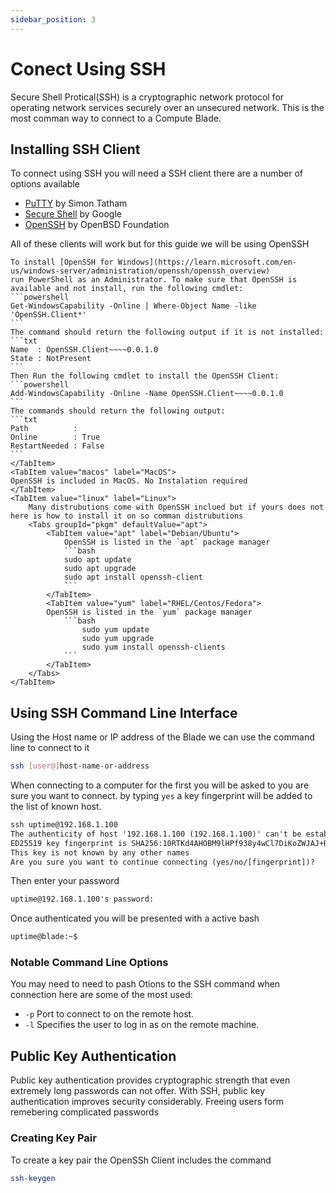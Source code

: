 ```yaml
---
sidebar_position: 3
---
```



# Conect Using SSH

Secure Shell Protical(SSH) is a cryptographic network protocol for operating network services securely over an unsecured network.
This is the most comman way to connect to a Compute Blade.

## Installing SSH Client

To connect using SSH you will need a SSH client there are a number of options available
- [PuTTY](https://www.putty.org/) by Simon Tatham
- [Secure Shell](https://chromewebstore.google.com/detail/secure-shell/iodihamcpbpeioajjeobimgagajmlibd) by Google
- [OpenSSH](https://www.openssh.com/) by OpenBSD Foundation

All of these clients will work but for this guide we will be using OpenSSH
<Tabs groupId="os" defaultValue="windows">
    <TabItem value="windows" label="Windows">

    To install [OpenSSH for Windows](https://learn.microsoft.com/en-us/windows-server/administration/openssh/openssh_overview)
    run PowerShell as an Administrator. To make sure that OpenSSH is available and not install, run the following cmdlet:
    ```powershell
    Get-WindowsCapability -Online | Where-Object Name -like 'OpenSSH.Client*'
    ```
    The command should return the following output if it is not installed:
    ```txt
    Name  : OpenSSH.Client~~~~0.0.1.0
    State : NotPresent
    ```
    Then Run the following cmdlet to install the OpenSSH Client:
    ```powershell
    Add-WindowsCapability -Online -Name OpenSSH.Client~~~~0.0.1.0
    ```
    The commands should return the following output:
    ```txt
    Path          :
    Online        : True
    RestartNeeded : False
    ```
    </TabItem>
    <TabItem value="macos" label="MacOS">
    OpenSSH is included in MacOS. No Instalation required
    </TabItem>
    <TabItem value="linux" label="Linux">
        Many distrubutions come with OpenSSH inclued but if yours does not here is how to install it on so comman distrubutions
        <Tabs groupId="pkgm" defaultValue="apt">
            <TabItem value="apt" label="Debian/Ubuntu">
                OpenSSH is listed in the `apt` package manager
                ```bash
                sudo apt update
                sudo apt upgrade
                sudo apt install openssh-client
                ```
            </TabItem>
            <TabItem value="yum" label="RHEL/Centos/Fedora">
            OpenSSH is listed in the `yum` package manager
                ```bash
                    sudo yum update
                    sudo yum upgrade
                    sudo yum install openssh-clients
                ```
            </TabItem>
        </Tabs>
    </TabItem>
</Tabs>

## Using SSH Command Line Interface

Using the Host name or IP address of the Blade we can use the command line to connect to it
```bash
ssh [user@]host-name-or-address
```
When connecting to a computer for the first you will be asked to you are sure you want to connect. by typing `yes` a key fingerprint will be added to the list of known host.
```txt
ssh uptime@192.168.1.100
The authenticity of host '192.168.1.100 (192.168.1.100)' can't be established.
ED25519 key fingerprint is SHA256:10RTKd4AHOBM9lHPf938y4wCl7DiKoZWJAJ+Rcg6Rcg.
This key is not known by any other names
Are you sure you want to continue connecting (yes/no/[fingerprint])?
```
Then enter your password
```txt
uptime@192.168.1.100's password:
```
Once authenticated you will be presented with a active bash
```txt
uptime@blade:~$
```

### Notable Command Line Options

You may need to need to pash Otions to the SSH command when connection here are some of the most used:
- `-p` Port to connect to on the remote host.
- `-l` Specifies the user to log in as on the remote machine.

## Public Key Authentication

Public key authentication provides cryptographic strength that even extremely long passwords can not offer.
With SSH, public key authentication improves security considerably. Freeing users form remebering complicated passwords

### Creating Key Pair

To create a key pair the OpenSSh Client includes the command
```bash
ssh-keygen
```
